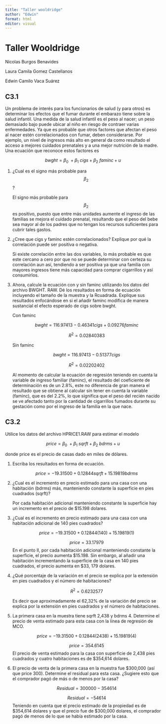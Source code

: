 ---
title: "Taller wooldridge"
author: "Edwin"
format: html
editor: visual
---

# Taller Wooldridge

Nicolas Burgos Benavides

Laura Camila Gomez Castellanos

Edwin Camilo Vaca Suárez

## C3.1

Un problema de interés para los funcionarios de salud (y para otros) es determinar los efectos
que el fumar durante el embarazo tiene sobre la salud infantil. Una medida de la salud infantil
es el peso al nacer; un peso demasiado bajo puede ubicar al niño en riesgo de contraer varias
enfermedades. Ya que es probable que otros factores que afectan el peso al nacer estén correlacionados con fumar, deben considerarse. Por ejemplo, un nivel de ingresos más alto en general
da como resultado el acceso a mejores cuidados prenatales y a una mejor nutrición de la madre.
Una ecuación que reconoce estos factores es

$$
bwght = \beta_0\ + \beta_1\ cigs + \beta_2\ faminc + u
$$

1.  ¿Cual es el signo más probable para $$\beta_2\ $$?

    El signo más probable para $$ \beta_2\ $$ es positivo, puesto que entre más unidades aumente el ingreso de las familias se mejora el cuidado prenatal, resultando que el peso del bebe sea mayor al de los padres que no tengan los recursos suficientes para cubrir tales gastos.

2.  ¿Cree que cigs y faminc estén correlacionados? Explique por qué la correlación puede ser
    positiva o negativa.

    Si existe correlación entre las dos variables, lo más probable es que este cercano a cero por que no se puede determinar con certeza su correlación aun así, tendiendo a ser positiva ya que una familia con mayores ingresos tiene más capacidad para comprar cigarrillos y así consumirlos.

3.  Ahora, calcule la ecuación con y sin faminc utilizando los datos del archivo BWGHT.
    RAW. Dé los resultados en forma de ecuación incluyendo el tamaño de la muestra y la Rcuadrada. Explique sus resultados enfocándose en si el añadir faminc modifica de manera
    sustancial el efecto esperado de cigs sobre bwght.

    Con faminc

    $$
    bwght = 116.97413 - 0.46341cigs + 0.09276faminc 
    $$

    $$
    R^2=0.02840383
    $$

    Sin faminc

    $$
    bwght = 116.97413-0.51377cigs  
    $$

    $$
    R^2=0.02202402
    $$

    Al momento de calcular la ecuación de regresión teniendo en cuenta la variable de ingreso familiar (faminc), el resultado del coeficiente de determinación es de un 2.8%, este no diferencia de gran manera el resultado que se obtiene al calcular sin tener en cuenta la variable (faminc), que es del 2.2%, lo que significa que el peso del recién nacido se ve afectado tanto por la cantidad de cigarrillos fumados durante su gestación como por el ingreso de la familia en la que nace.

## C3.2

Utilice los datos del archivo HPRICE1.RAW para estimar el modelo

$$
price = \beta_0\ + \beta_1\ sqrft + \beta_2\ bdrms + u
$$

donde price es el precio de casas dado en miles de dólares.

1.  Escriba los resultados en forma de ecuación.

    $$
    price = -19.31500 + 0.12844sqrft + 15.19819bdrms 
    $$

2.  ¿Cual es el incremento en precio estimado para una casa con una habitación (bdrms) más,
    manteniendo constante la superficie en pies cuadrados (sqrft)?

    Por cada habitación adicional manteniendo constante la superficie hay un incremento en el precio de \$15.198 dolares.

3.  ¿Cual es el incremento en precio estimado para una casa con una habitación adicional de
    140 pies cuadrados?

    $$
    price = -19.31500 + 0.12844(140) + 15.19819(1) 
    $$

    $$price=
    33.17979
    $$
    En el punto II, por cada habitación adicional manteniendo constante la superficie, el precio aumenta \$15.198. Sin embargo, al añadir una habitación incrementando la superficie de la casa en 140 pies cuadrados, el precio aumenta en \$33, 179 dolares.

4.  ¿Qué porcentaje de la variación en el precio se explica por la extensión en pies cuadrados
    y el número de habitaciones?

    $$
    R^2=
    0.6232577
    $$

    Es decir que aproximadamente el 62,32% de la variación del precio se explica por la extensión en pies cuadrados y el número de habitaciones.

5.  La primera casa en la muestra tiene sqrft 2,438 y bdrms  4. Determine el precio de
    venta estimado para esta casa con la línea de regresión de MCO.

    $$price=-19.31500+0.12844(2438)+15.19819(4)
    $$

    $$price=
    354.6145
    $$
    El precio de venta estimado para la casa con superficie de 2,438 pies cuadrados y cuatro habitaciones es de \$354,614 dolares.

6.  El precio de venta de la primera casa en la muestra fue \$300,000 (así que price 300).
    Determine el residual para esta casa. ¿Sugiere esto que el comprador pagó de más o de
    menos por la casa?

    $$Residual=300000-354614$$

    $$Residual=-54614$$
    Teniendo en cuenta que el precio estimado de la propiedad es de \$354,614 dolares y que el precio fue de \$300,000 dolares, el comprador pagó de menos de lo que se había estimado por la casa.
